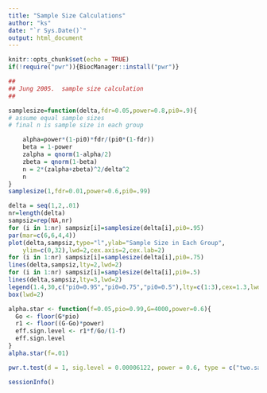 ```yaml
---
title: "Sample Size Calculations"
author: "ks"
date: "`r Sys.Date()`"
output: html_document
---
```


```r
knitr::opts_chunk$set(echo = TRUE)
if(!require("pwr")){BiocManager::install("pwr")}
```


```r
##
## Jung 2005.  sample size calculation
##

samplesize=function(delta,fdr=0.05,power=0.8,pi0=.9){
# assume equal sample sizes
# final n is sample size in each group

	alpha=power*(1-pi0)*fdr/(pi0*(1-fdr))
	beta = 1-power
	zalpha = qnorm(1-alpha/2)
	zbeta = qnorm(1-beta)
	n = 2*(zalpha+zbeta)^2/delta^2
	n
}
samplesize(1,fdr=0.01,power=0.6,pi0=.99)

delta = seq(1,2,.01)
nr=length(delta)
sampsiz=rep(NA,nr)
for (i in 1:nr) sampsiz[i]=samplesize(delta[i],pi0=.95)
par(mar=c(6,6,4,4))
plot(delta,sampsiz,type="l",ylab="Sample Size in Each Group",
	ylim=c(0,32),lwd=2,cex.axis=2,cex.lab=2)
for (i in 1:nr) sampsiz[i]=samplesize(delta[i],pi0=.75)
lines(delta,sampsiz,lty=2,lwd=2)
for (i in 1:nr) sampsiz[i]=samplesize(delta[i],pi0=.5)
lines(delta,sampsiz,lty=3,lwd=2)
legend(1.4,30,c("pi0=0.95","pi0=0.75","pi0=0.5"),lty=c(1:3),cex=1.3,lwd=2)
box(lwd=2)
```


```r

alpha.star <- function(f=0.05,pio=0.99,G=4000,power=0.6){
  Go <- floor(G*pio)
  r1 <- floor((G-Go)*power)
  eff.sign.level <- r1*f/Go/(1-f)
  eff.sign.level
}
alpha.star(f=.01)

pwr.t.test(d = 1, sig.level = 0.00006122, power = 0.6, type = c("two.sample"), alternative = c("two.sided"))

```


```r
sessionInfo()
```
